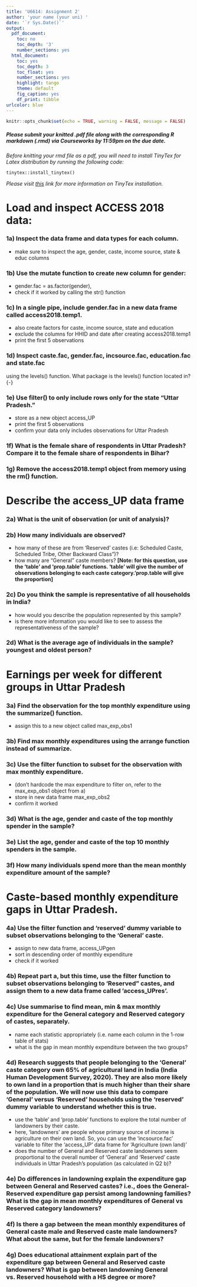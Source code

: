 ```yaml
---
title: 'U6614: Assignment 2'
author: 'your name (your uni) '
date: '`r Sys.Date()`'
output:
  pdf_document:
    toc: no
    toc_depth: '3'
    number_sections: yes
  html_document:
    toc: yes
    toc_depth: 3
    toc_float: yes
    number_sections: yes
    highlight: tango
    theme: default
    fig_caption: yes
    df_print: tibble
urlcolor: blue
---
```

```r
knitr::opts_chunk$set(echo = TRUE, warning = FALSE, message = FALSE)
```

##### *Please submit your knitted .pdf file along with the corresponding R markdown (.rmd) via Courseworks by 11:59pm on the due date.* {-}

\medspace

*Before knitting your rmd file as a pdf, you will need to install TinyTex for Latex distribution by running the following code:*

`tinytex::install_tinytex()`

*Please visit [this](https://bookdown.org/yihui/rmarkdown-cookbook/install-latex.html) link for more information on TinyTex installation.*

\medspace

# Load and inspect ACCESS 2018 data: 

### 1a) Inspect the data frame and data types for each column. {-}
- make sure to inspect the age, gender, caste, income source, state & educ columns

### 1b) Use the mutate function to create new column for gender: {-}
- gender.fac = as.factor(gender),
- check if it worked by calling the str() function

### 1c) In a single pipe, include gender.fac in a new data frame called access2018.temp1.{-}
- also create factors for caste, income source, state and education
- exclude the columns for HHID and date after creating access2018.temp1
- print the first 5 observations

### 1d) Inspect caste.fac, gender.fac, incsource.fac, education.fac and state.fac 
using the levels() function. What package is the levels() function located in? {-}

### 1e) Use filter() to only include rows only for the state "Uttar Pradesh." {-}
- store as a new object access_UP
- print the first 5 observations
- confirm your data only includes observations for Uttar Pradesh

### 1f) What is the female share of respondents in Uttar Pradesh? Compare it to the female share of respondents in Bihar? {-}

### 1g) Remove the access2018.temp1 object from memory using the rm() function. {-}

\medspace

# Describe the access_UP data frame

### 2a) What is the unit of observation (or unit of analysis)? {-}

### 2b) How many individuals are observed? {-}
- how many of these are from 'Reserved' castes (i.e: Scheduled Caste, Scheduled Tribe, Other Backward Class")? 
- how many are "General" caste members?
**[Note: for this question, use the 'table' and 'prop.table' functions. 'table' will give the number of observations belonging to each caste category.'prop.table will give the proportion]**

### 2c) Do you think the sample is representative of all households in India? {-}
- how would you describe the population represented by this sample? 
- is there more information you would like to see to assess the representativeness of the sample?

### 2d) What is the average age of individuals in the sample? youngest and oldest person? {-}

\medspace

# Earnings per week for different groups in Uttar Pradesh

### 3a) Find the observation for the top monthly expenditure using the summarize() function. {-}
- assign this to a new object called max_exp_obs1

### 3b) Find max monthly expenditures using the arrange function instead of summarize. {-}

### 3c) Use the filter function to subset for the observation with max monthly expenditure. {-}
- (don't hardcode the max expenditure to filter on, refer to the max_exp_obs1 object from a)
- store in new data frame max_exp_obs2
- confirm it worked

### 3d) What is the age, gender and caste of the top monthly spender in the sample? {-}

### 3e) List the age, gender and caste of the top 10 monthly spenders in the sample. {-}

### 3f) How many individuals spend more than the mean monthly expenditure amount of the sample? {-}

\medspace

# Caste-based monthly expenditure gaps in Uttar Pradesh. {-}

### 4a) Use the filter function and 'reserved' dummy variable to subset observations belonging to the 'General' caste. {-}
- assign to new data frame, access_UPgen
- sort in descending order of monthly expenditure
- check if it worked

### 4b) Repeat part a, but this time, use the filter function to subset observations belonging to 'Reserved" castes, and assign them to a new data frame called 'access_UPres'. {-}

### 4c) Use summarise to find mean, min & max monthly expenditure for the General category and Reserved category of castes, separately. {-}
- name each statistic appropriately (i.e. name each column in the 1-row table of stats)
- what is the gap in mean monthly expenditure between the two groups? 

### 4d) Research suggests that people belonging to the 'General' caste category own 65% of agricultural land in India (India Human Development Survey, 2020). They are also more likely to own land in a proportion that is much higher than their share of the population. We will now use this data to compare 'General' versus 'Reserved' households using the 'reserved' dummy variable to understand whether this is true. {-}
- use the 'table' and 'prop.table' functions to explore the total number of landowners by their caste. 
- here, 'landowners' are people whose primary source of income is agriculture on their own land. So, you can use the 'incsource.fac' variable to filter the 'access_UP' data frame for 'Agriculture (own land)'
- does the number of General and Reserved caste landowners seem proportional to the overall number of 'General' and 'Reserved' caste individuals in Uttar Pradesh's population (as calculated in Q2 b)? 

### 4e) Do differences in landowning explain the expenditure gap between General and Reserved castes? i.e., does the General-Reserved expenditure gap persist among landowning families? What is the gap in mean monthly expenditures of General vs Reserved category landowners? {-}

### 4f) Is there a gap between the mean monthly expenditures of General caste male and Reserved caste male landowners? What about the same, but for the female landowners? {-}

### 4g) Does educational attainment explain part of the expenditure gap between General and Reserved caste landowners? What is gap between landowning General vs. Reserved household with a HS degree or more?  {-}

\medspace




